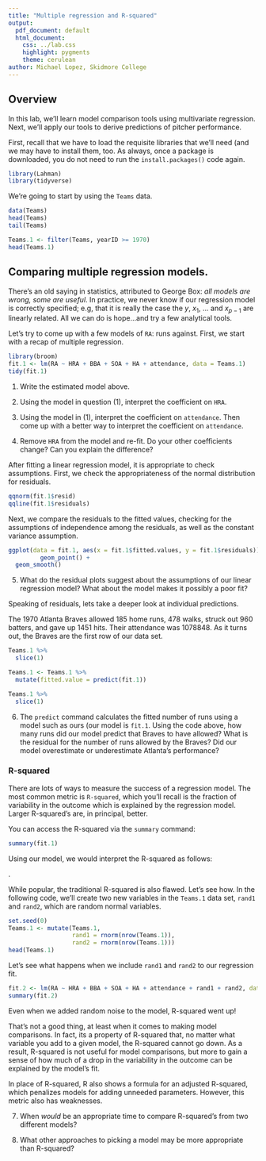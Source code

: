 ---
title: "Multiple regression and R-squared"
output:
  pdf_document: default
  html_document:
    css: ../lab.css
    highlight: pygments
    theme: cerulean
author: Michael Lopez, Skidmore College
---

## Overview

In this lab, we'll learn model comparison tools using multivariate regression. Next, we'll apply our tools to derive predictions of pitcher performance. 

First, recall that we have to load the requisite libraries that we'll need (and we may have to install them, too. As always, once a package is downloaded, you do not need to run the `install.packages()` code again.

```{r, eval = FALSE}
library(Lahman)
library(tidyverse)
```

We're going to start by using the `Teams` data.

```{r, eval = FALSE}
data(Teams)
head(Teams)
tail(Teams)
```


```{r, eval = FALSE}
Teams.1 <- filter(Teams, yearID >= 1970)
head(Teams.1)
```


## Comparing multiple regression models. 

There's an old saying in statistics, attributed to George Box: $\textit{all models are wrong, some are useful}$. In practice, we never know if our regression model is correctly specified; e.g, that it is really the case the $y$, $x_1$, ... and $x_{p-1}$ are linearly related. All we can do is hope...and try a few analytical tools.

Let's try to come up with a few models of `RA`: runs against. First, we start with a recap of multiple regression.

```{r, eval = FALSE}
library(broom)
fit.1 <- lm(RA ~ HRA + BBA + SOA + HA + attendance, data = Teams.1)
tidy(fit.1)
```

1. Write the estimated model above. 


2. Using the model in question (1), interpret the coefficient on `HRA`. 


3. Using the model in (1), interpret the coefficient on `attendance`. Then come up with a better way to interpret the coefficient on `attendance`.

4. Remove `HRA` from the model and re-fit. Do your other coefficients change? Can you explain the difference? 


After fitting a linear regression model, it is appropriate to check assumptions. First, we check the appropriateness of the normal distribution for residuals.


```{r, eval = FALSE}
qqnorm(fit.1$resid)
qqline(fit.1$residuals)
```

Next, we compare the residuals to the fitted values, checking for the assumptions of independence among the residuals, as well as the constant variance assumption.

```{r, eval = FALSE}
ggplot(data = fit.1, aes(x = fit.1$fitted.values, y = fit.1$residuals)) + 
         geom_point() + 
  geom_smooth()
```

5. What do the residual plots suggest about the assumptions of our linear regression model? What about the model makes it possibly a poor fit?


Speaking of residuals, lets take a deeper look at individual predictions. 


The 1970 Atlanta Braves allowed 185 home runs, 478 walks, struck out 960 batters, and gave up 1451 hits. Their attendance was 1078848.  As it turns out, the Braves are the first row of our data set. 

```{r, eval = FALSE}
Teams.1 %>% 
  slice(1)

Teams.1 <- Teams.1 %>% 
  mutate(fitted.value = predict(fit.1))

Teams.1 %>% 
  slice(1)
```


6. The `predict` command calculates the fitted number of runs using a model such as ours (our model is `fit.1`. Using the code above, how many runs did our model predict that Braves to have allowed? What is the residual for the number of runs allowed by the Braves? Did our model overestimate or underestimate Atlanta's performance? 


### R-squared


There are lots of ways to measure the success of a regression model. The most common metric is `R-squared`, which you'll recall is the fraction of variability in the outcome which is explained by the regression model. Larger R-squared's are, in principal, better. 

You can access the R-squared via the `summary` command:

```{r, eval = FALSE}
summary(fit.1)
```

Using our model, we would interpret the R-squared as follows:

\textit{90.09\% of the variability in the number of runs allowed by a team can be explained by the linear model with HRA, BBA, SOA, HA, and attendance}.

While popular, the traditional R-squared is also flawed. Let's see how. In the following code, we'll create two new variables in the `Teams.1` data set, `rand1` and `rand2`, which are random normal variables. 

```{r, eval = FALSE}
set.seed(0)
Teams.1 <- mutate(Teams.1, 
                  rand1 = rnorm(nrow(Teams.1)),
                  rand2 = rnorm(nrow(Teams.1)))
head(Teams.1)
```

Let's see what happens when we include `rand1` and `rand2` to our regression fit.

```{r, eval = FALSE}
fit.2 <- lm(RA ~ HRA + BBA + SOA + HA + attendance + rand1 + rand2, data = Teams.1)
summary(fit.2)
```

Even when we added random noise to the model, R-squared went up! 

That's not a good thing, at least when it comes to making model comparisons. In fact, its a property of R-squared that, no matter what variable you add to a given model, the R-squared cannot go down. As a result, R-squared is not useful for model comparisons, but more to gain a sense of how much of a drop in the variability in the outcome can be explained by the model's fit.

In place of R-squared, R also shows a formula for an adjusted R-squared, which penalizes models for adding unneeded parameters. However, this metric also has weaknesses.

7. When *would* be an appropriate time to compare R-squared's from two different models?

8. What other approaches to picking a model may be more appropriate than R-squared?